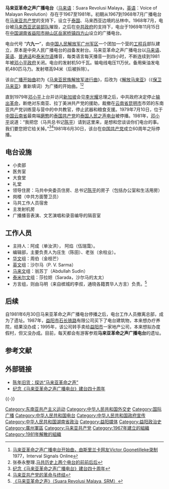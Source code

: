 {{广播电台
| 電臺名稱        = 马来亚革命之声广播电台
| 英文名稱        = Voice of Malayan Revolution
| 原文名称        = Suara Revolusi Malaya
| 電臺圖片檔案    = 
| 電臺圖片尺寸    = 
| 電臺圖片名稱    =
| 通称               = 
| 缩写              = 
| 所屬國家        = {{MAL}}
| 所屬國家或地區  = 
| 總部所在        = 今{{PRC}}[[湖南省|湖南省]][[益阳市|益阳市]][[赫山区|赫山区]][[岳家桥镇|岳家桥镇]][[四方山|四方山]]
| 播放地區        = 全球
| 開播日期        = 1967年
| 停播日期        = 1981年6月30日
| 電臺呼號        = 
| 类型              = [[地下电台|地下电台]]
| 宗教              = [[共产主义|共产主义]]
| 主要语言        = [[马来语|马来语]]、[[英语|英语]]、[[普通话|普通话]]、[[泰米尔语|泰米尔语]]
| 使用频段        = [[短波|短波]]
| 電臺口號        = 
| 隶属              = 
| 擁有者           = {{flagicon image|Flag of the Communist Party of Malaya.svg}}[[马来亚共产党|马来亚共产党]]
| 前電臺名稱      = 
| 被取代名稱      = 
| 前頻道呼號      = 
| 被取代呼號      = 
| 備註                = 
}}

'''马来亚革命之声广播电台'''（[[马来语|马来语]]：Suara Revolusi Malaya，[[英语|英语]]：Voice of Malayan Revolution）存在于1967至1981年。初期从1967到1968年7月广播电台在[[马来亚共产党|马来亚共产党]]的支持下，设立于[[泰国|泰国]]、马来西亚边境的丛林中。1968年7月，电台被[[马来西亚武装部队|马来西亚武装部队]]摧毁，之后在[[中华人民共和国政府|中共政府]]的支持下，电台于1969年11月15日在[[中国|中国]][[湖南省|湖南省]][[益阳市|益阳市]][[赫山区|赫山区]][[岳家桥镇|岳家桥镇]][[四方山|四方山]]设立的广播电台。

电台代号 “'''六九一'''”，由[[中国人民解放军|中国人民解放军]][[广州军区|广州军区]]一个团加一个营的[[工程兵|工程兵]]部队建立，原本是中央人民广播电台的战备发射台。马来亚革命之声广播电台以[[马来语|马来语]]、[[英语|英语]]、[[普通话|普通话]]和[[泰米尔语|泰米尔语]]播音，每类语言每天播音一到四小时，不断连续到1981年被[[邓小平|邓小平]][[中华人民共和国政府|政府]]关闭。电台的发射机50千瓦。输电线电压11万伏。备用柴油发电机480匹马力。发射塔高94米（后被拆除）。

该台[[调谐信号|广播开始曲]]初为《[[马来亚民族解放军进行曲|马来亚民族解放军进行曲]]》，后改为《[[解放马来亚|解放马来亚]]》（《[[保卫马来亚|保卫马来亚]]》重新填词）为广播的开始曲。<ref>[http://www.intervalsignals.net/sounds/mla-z-voice_of_the_malayan_revolution_vg_1977.mp3 马来亚革命之声广播电台开始曲，由斯里兰卡网友Victor Goonetilleke录制]1977，Interval Signals Online </ref><ref>张泰永整理.[http://www.wyzxwk.com/Article/lishi/2011/01/199275.html 马共历史上两个电台的前前后后]</ref>

直到1979年[[邓小平|邓小平]]上台并访问[[新加坡|新加坡]]会见[[李光耀|李光耀]]总理之后，中共政府决定停止[[输出革命|输出革命]]，断绝对东南亚、拉丁美洲共产党的援助，裁撤在[[云南省|云南省]][[昆明市|昆明市]]市郊的东南亚共产党训练营与营中的中共教官，停止武器和粮食支援。1979年7月10日，位于[[中国|中国]][[云南省|云南省]]最南端[[磨憨镇|磨憨]]的[[泰国共产党|泰国共产党]]的[[泰国人民之声电台|泰国人民之声电台]]被停播。1981年，[[邓小平|邓小平]]说道：“我把您（马共总书记[[陳平_(馬來西亞)|陈平]]）请到这里来，是想和您谈谈你们电台的事。我们要您把它给关掉。”<ref>[http://www.yananernv.cn/news_2062.html 纪念《马来亚革命之声广播电台》建台四十周年]{{Dead link|date=2018年6月 |bot=InternetArchiveBot |fix-attempted=no }}</ref><ref>[http://www.cn1n.com/history/coldwar/20110702/183787412_2.htm 马来亚共产党的革命与终结]</ref>1981年6月30日，该台在[[中国共产党|中国共产党]]成立60周年之际停播。

== 电台设施 ==
* 小卖部
* 医务室
* 大食堂
* 礼堂
* 领导住房：马共中央委员住房、总书记[[陳平_(馬來西亞)|陈平]]的房子（包括办公室和生活用房）
* 岗楼（中共方面警卫员）
* 马共工作人员宿舍
* 主发射机房
* 广播播音表演、文艺演唱和录音编导的隔音室

== 工作人员 ==
* 主持人：阿成（单汝洪）， 阿焰（伍瑞霭）。
* 编辑部，主要负责人为庄生（陈田）、老张（余柱业）。
* [[华文|华文]]组：周伯（金枝芒）
* [[英文|英文]]组：沙尔马（P. V. Sarma）
* [[马来文|马来文]]组：翁苏丁（Abdullah Sudin）
* [[泰米尔文|泰米尔文]]组：莎拉妲（Sarada，沙尔马的太太）
* 方言组，则由马明（来自槟城的李叔，通晓各籍貫华人方言）负责。<ref name=>[http://www.of21.com/doku.php?id=%E9%A9%AC%E5%85%B1%E5%85%9A%E5%8F%B2%E7%A0%94%E7%A9%B6%E7%AF%87:%E9%A9%AC%E6%9D%A5%E4%BA%9A%E9%9D%A9%E5%91%BD%E4%B9%8B%E5%A3%B0 《马来亚革命之声》（Suara Revolusi Malaya, SRM）]{{Dead link|date=2018年7月 |bot=InternetArchiveBot |fix-attempted=yes }}</ref>

== 后续 ==
自1981年6月30日马来亚革命之声广播电台停播之后，电台工作人员撤离总部，成为了遗址。1987年，[[益阳市|益阳市]][[石长铁路|石长铁路]]有限公司买下了电台建筑物，本来想办疗养院，结果没办成；1995年，该公司转手卖给[[益阳市|益阳市]]一家地产公司，本来想拟办度假村，但又没办成。目前，每天都会有游客参观'''马来亚革命之声广播电台'''的遗址。

== 参考文献 ==
{{Reflist|2}}

== 外部链接 ==
* [http://www.hnzqw.com/wz_Print.asp?ArticleID=636 陈年旧货：探访“马来亚革命之声”]{{dead link|date=2018年5月 |bot=InternetArchiveBot |fix-attempted=yes }}
* [http://www.1921.org.cn/news.php?ac=view&id=2062 纪念《马来亚革命之声广播电台》建台四十周年]{{dead link|date=2018年5月 |bot=InternetArchiveBot |fix-attempted=yes }}

{{-}}
{{国际广播电台}}

[[Category:东南亚共产主义运动|Category:东南亚共产主义运动]]
[[Category:中华人民共和国外交史|Category:中华人民共和国外交史]]
[[Category:国际广播|Category:国际广播]]
[[Category:中华人民共和国电台|Category:中华人民共和国电台]]
[[Category:中华人民共和国政府宣传|Category:中华人民共和国政府宣传]]
[[Category:中华人民共和国湖南省政治|Category:中华人民共和国湖南省政治]]
[[Category:益阳媒体|Category:益阳媒体]]
[[Category:益阳政治史|Category:益阳政治史]]
[[Category:廣州軍區|Category:廣州軍區]]
[[Category:马来亚共产党|Category:马来亚共产党]]
[[Category:1967年建立的組織|Category:1967年建立的組織]]
[[Category:1981年解散的組織|Category:1981年解散的組織]]